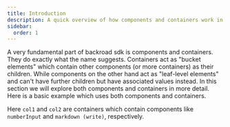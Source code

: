 ```yaml
---
title: Introduction
description: A quick overview of how components and containers work in backroad
sidebar:
  order: 1
---
```


A very fundamental part of backroad sdk is components and containers. They do exactly what the name suggests. Containers act as "bucket elements" which contain other components (or more containers) as their children. While components on the other hand act as "leaf-level elements" and can't have further children but have associated values instead. In this section we will explore both components and containers in more detail. Here is a basic example which uses both components and containers.


<CodePlayground client:only="react" id="stackblitz-starters-omj9bh" />

Here `col1` and `col2` are containers which contain components like `numberInput` and `markdown (write)`, respectively.
